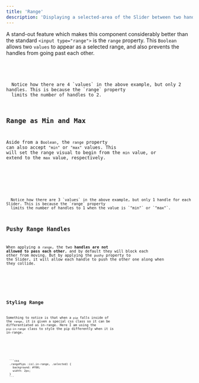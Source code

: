 ```yaml
---
title: 'Range'
description: 'Displaying a selected-area of the Slider between two handles'
---
```











A stand-out feature which makes this component considerably better than the standard `<input type="range">` is 
the `range` property. This `Boolean` allows two `values` to appear as a selected range, and also prevents the handles from going past each other.

<Demo name="Range as a Boolean" client:visible>
  <Range client:visible />
  <Code slot="svelte" code={cleanImport(RangeRaw)} lang="svelte" />
</Demo>

<Note type="alert">
  Notice how there are 4 `values` in the above example, but only 2 handles. This is because the `range` property
  limits the number of handles to 2.
</Note>






## Range as Min and Max

Aside from a `Boolean`, the `range` property can also accept `"min"` or `"max"` values. This will
set the range visual to begin from the `min` value, or extend to the `max` value, respectively.

<Demo name="min/max range" client:visible>
  <RangeMinMax client:visible />
  <Code slot="svelte" code={cleanImport(RangeMinMaxRaw)} lang="svelte" />
</Demo>

<Note type="alert">
  Notice how there are 3 `values` in the above example, but only 1 handle for each Slider. This is because the `range` property
  limits the number of handles to 1 when the value is `"min"` or `"max"`.
</Note>






## Pushy Range Handles

When applying a `range`, the two **handles are not allowed to pass each other**, and by default they will block each other from moving. 
But by applying the `pushy` property to the Slider, it will allow each handle to push the other one along when they collide.

<Demo name="Pushy vs. Regular" client:visible>
  <Pushy client:visible />
  <Code slot="svelte" code={cleanImport(PushyRaw)} lang="svelte" />
</Demo>






## Styling Range

Something to notice is that when a `pip` falls inside of the `range`, it is given a special
css class so it can be differentiated as in-range. Here I am using the `pip-in-range` class to
style the pip differently when it is in-range.

<Demo name="In-Range css style" client:visible>
  <InRangeCss client:visible />
  <Code slot="svelte" code={cleanImport(InRangeCssRaw)} lang="svelte" />
  <div slot="css">
  ```css
  .rangePips :is(.in-range, .selected) {
    background: #f00;
    width: 2px;
  }
  ```
  </div>
</Demo>
